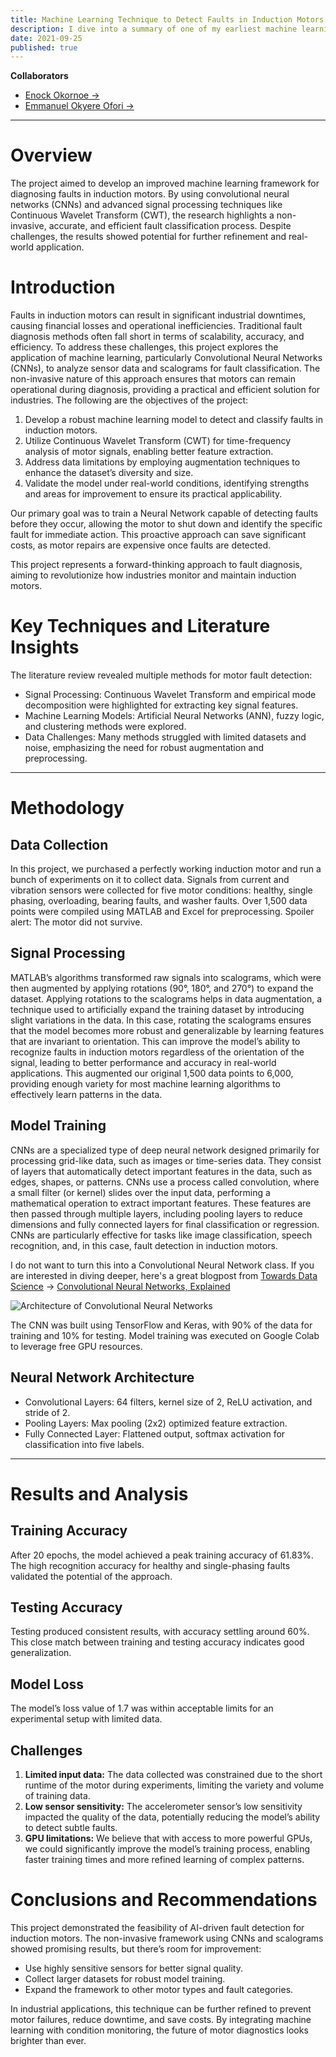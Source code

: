 ```yaml
---
title: Machine Learning Technique to Detect Faults in Induction Motors
description: I dive into a summary of one of my earliest machine learning projects to detect faults in induction motors. This project, spearheaded to minimize industrial economic losses, presents an AI-based fault diagnosis framework.
date: 2021-09-25
published: true
---
```


**Collaborators**

- [Enock Okornoe →](https://www.linkedin.com/in/enock-okornoe-26122a20b/)
- [Emmanuel Okyere Ofori →](https://www.linkedin.com/in/emmanuel-okyere-ofori-a042ab1b5/)

---

# Overview

The project aimed to develop an improved machine learning framework for diagnosing faults in induction motors. By using convolutional neural networks (CNNs) and advanced signal processing techniques like Continuous Wavelet Transform (CWT), the research highlights a non-invasive, accurate, and efficient fault classification process. Despite challenges, the results showed potential for further refinement and real-world application.

# Introduction

Faults in induction motors can result in significant industrial downtimes, causing financial losses and operational inefficiencies. Traditional fault diagnosis methods often fall short in terms of scalability, accuracy, and efficiency. To address these challenges, this project explores the application of machine learning, particularly Convolutional Neural Networks (CNNs), to analyze sensor data and scalograms for fault classification. The non-invasive nature of this approach ensures that motors can remain operational during diagnosis, providing a practical and efficient solution for industries. The following are the objectives of the project:

1. Develop a robust machine learning model to detect and classify faults in induction motors.
2. Utilize Continuous Wavelet Transform (CWT) for time-frequency analysis of motor signals, enabling better feature extraction.
3. Address data limitations by employing augmentation techniques to enhance the dataset’s diversity and size.
4. Validate the model under real-world conditions, identifying strengths and areas for improvement to ensure its practical applicability.

Our primary goal was to train a Neural Network capable of detecting faults before they occur, allowing the motor to shut down and identify the specific fault for immediate action. This proactive approach can save significant costs, as motor repairs are expensive once faults are detected.

This project represents a forward-thinking approach to fault diagnosis, aiming to revolutionize how industries monitor and maintain induction motors.

# Key Techniques and Literature Insights

The literature review revealed multiple methods for motor fault detection:

- Signal Processing: Continuous Wavelet Transform and empirical mode decomposition were highlighted for extracting key signal features.
- Machine Learning Models: Artificial Neural Networks (ANN), fuzzy logic, and clustering methods were explored.
- Data Challenges: Many methods struggled with limited datasets and noise, emphasizing the need for robust augmentation and preprocessing.

---

# Methodology

## Data Collection

In this project, we purchased a perfectly working induction motor and run a bunch of experiments on it to collect data. Signals from current and vibration sensors were collected for five motor conditions: healthy, single phasing, overloading, bearing faults, and washer faults. Over 1,500 data points were compiled using MATLAB and Excel for preprocessing. Spoiler alert: The motor did not survive.

<CenteredImage
  src="./Experimentalsetup.jpg"
  alt="An example image"
  width={400}
/>

## Signal Processing

MATLAB’s algorithms transformed raw signals into scalograms, which were then augmented by applying rotations (90°, 180°, and 270°) to expand the dataset. Applying rotations to the scalograms helps in data augmentation, a technique used to artificially expand the training dataset by introducing slight variations in the data. In this case, rotating the scalograms ensures that the model becomes more robust and generalizable by learning features that are invariant to orientation. This can improve the model’s ability to recognize faults in induction motors regardless of the orientation of the signal, leading to better performance and accuracy in real-world applications. This augmented our original 1,500 data points to 6,000, providing enough variety for most machine learning algorithms to effectively learn patterns in the data.

<CenteredImage src="./scalogram.png" alt="Scalogram" width={700} />

## Model Training

CNNs are a specialized type of deep neural network designed primarily for processing grid-like data, such as images or time-series data. They consist of layers that automatically detect important features in the data, such as edges, shapes, or patterns. CNNs use a process called convolution, where a small filter (or kernel) slides over the input data, performing a mathematical operation to extract important features. These features are then passed through multiple layers, including pooling layers to reduce dimensions and fully connected layers for final classification or regression. CNNs are particularly effective for tasks like image classification, speech recognition, and, in this case, fault detection in induction motors.

I do not want to turn this into a Convolutional Neural Network class. If you are interested in diving deeper, here's a great blogpost from [Towards Data Science](https://towardsdatascience.com/) -> [Convolutional Neural Networks, Explained](https://towardsdatascience.com/convolutional-neural-networks-explained-9cc5188c4939)

![Architecture of Convolutional Neural Networks](./convnet.jpg)

The CNN was built using TensorFlow and Keras, with 90% of the data for training and 10% for testing. Model training was executed on Google Colab to leverage free GPU resources.

## Neural Network Architecture

- Convolutional Layers: 64 filters, kernel size of 2, ReLU activation, and stride of 2.
- Pooling Layers: Max pooling (2x2) optimized feature extraction.
- Fully Connected Layer: Flattened output, softmax activation for classification into five labels.

---

# Results and Analysis

## Training Accuracy

After 20 epochs, the model achieved a peak training accuracy of 61.83%. The high recognition accuracy for healthy and single-phasing faults validated the potential of the approach.

## Testing Accuracy

Testing produced consistent results, with accuracy settling around 60%. This close match between training and testing accuracy indicates good generalization.

## Model Loss

The model’s loss value of 1.7 was within acceptable limits for an experimental setup with limited data.

## Challenges

1. **Limited input data:** The data collected was constrained due to the short runtime of the motor during experiments, limiting the variety and volume of training data.
2. **Low sensor sensitivity:** The accelerometer sensor’s low sensitivity impacted the quality of the data, potentially reducing the model’s ability to detect subtle faults.
3. **GPU limitations:** We believe that with access to more powerful GPUs, we could significantly improve the model’s training process, enabling faster training times and more refined learning of complex patterns.

# Conclusions and Recommendations

This project demonstrated the feasibility of AI-driven fault detection for induction motors. The non-invasive framework using CNNs and scalograms showed promising results, but there’s room for improvement:

- Use highly sensitive sensors for better signal quality.
- Collect larger datasets for robust model training.
- Expand the framework to other motor types and fault categories.

In industrial applications, this technique can be further refined to prevent motor failures, reduce downtime, and save costs. By integrating machine learning with condition monitoring, the future of motor diagnostics looks brighter than ever.
